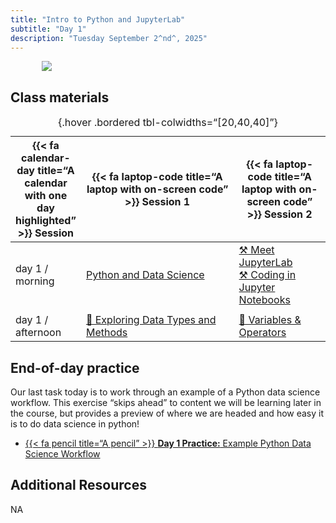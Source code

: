 ```yaml
---
title: "Intro to Python and JupyterLab"
subtitle: "Day 1"
description: "Tuesday September 2^nd^, 2025"
---
```


::: {style="width: 80%; margin: auto;"}
![](images/python-logo.png)
:::

<!-- ## Pre-class prep -->

<!-- No pre-class prep before our first day of class! -->

## Class materials

| {{< fa calendar-day title="A calendar with one day highlighted" >}} Session  | {{< fa laptop-code title="A laptop with on-screen code" >}} Session 1  |  {{< fa laptop-code title="A laptop with on-screen code" >}} Session 2 |
|-------------------|-----------------------------------------------------------------------------------------------------------------------------------------------------|----------------------------------------------------------------------------------|
| day 1 / morning   | [ Python and Data Science](){target="_blank"} | [⚒️ Meet JupyterLab](interactive-sessions/1a_iPython_JupyterLab.qmd) <br> [⚒️ Coding in Jupyter Notebooks](interactive-sessions/1b_Jupyter_Notebooks.qmd)
|
| day 1 / afternoon | [🐍 Exploring Data Types and Methods](interactive-sessions/1c_variables_strings.qmd) |   [🐍 Variables & Operators](interactive-sessions/1d_operators_functions.qmd) |
: {.hover .bordered tbl-colwidths="[20,40,40]"} 

## End-of-day practice

Our last task today is to work through an example of a Python data science workflow. This exercise "skips ahead" to content we will be learning later in the course, but provides a preview of where we are headed and how easy it is to do data science in python!

- [{{< fa pencil title="A pencil" >}} **Day 1 Practice:** Example Python Data Science Workflow](eod-practice/eod-day1.qmd)

## Additional Resources

NA

